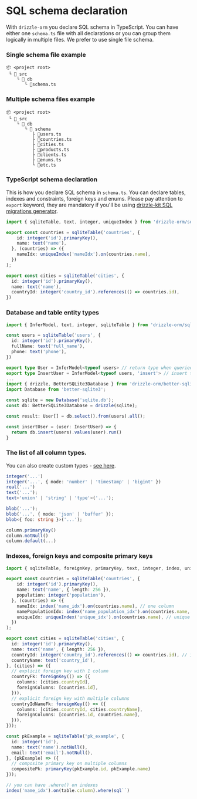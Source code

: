 # SQL schema declaration

With `drizzle-orm` you declare SQL schema in TypeScript. You can have either one `schema.ts` file with all declarations or you can group them logically in multiple files. We prefer to use single file schema.

### Single schema file example

```plaintext
📦 <project root>
 └ 📂 src
    └ 📂 db
       └ 📜schema.ts
```

### Multiple schema files example

```plaintext
📦 <project root>
 └ 📂 src
    └ 📂 db
       └ 📂 schema
          ├ 📜users.ts
          ├ 📜countries.ts
          ├ 📜cities.ts
          ├ 📜products.ts
          ├ 📜clients.ts
          ├ 📜enums.ts
          └ 📜etc.ts
```

### TypeScript schema declaration

This is how you declare SQL schema in `schema.ts`. You can declare tables, indexes and constraints, foreign keys and enums. Please pay attention to `export` keyword, they are mandatory if you'll be using [drizzle-kit SQL migrations generator](./migrations).

```typescript copy
import { sqliteTable, text, integer, uniqueIndex } from 'drizzle-orm/sqlite-core';

export const countries = sqliteTable('countries', {
    id: integer('id').primaryKey(),
    name: text('name'),
  }, (countries) => ({
    nameIdx: uniqueIndex('nameIdx').on(countries.name),
  })
);

export const cities = sqliteTable('cities', {
  id: integer('id').primaryKey(),
  name: text('name'),
  countryId: integer('country_id').references(() => countries.id),
})
```

### Database and table entity types

```typescript copy
import { InferModel, text, integer, sqliteTable } from 'drizzle-orm/sqlite-core';

const users = sqliteTable('users', {
  id: integer('id').primaryKey(),
  fullName: text('full_name'),
  phone: text('phone'),
})

export type User = InferModel<typeof users> // return type when queried
export type InsertUser = InferModel<typeof users, 'insert'> // insert type
...
import { drizzle, BetterSQLite3Database } from 'drizzle-orm/better-sqlite3';
import Database from 'better-sqlite3';

const sqlite = new Database('sqlite.db');
const db: BetterSQLite3Database = drizzle(sqlite);

const result: User[] = db.select().from(users).all();

const insertUser = (user: InsertUser) => {
  return db.insert(users).values(user).run()
}
```

### The list of all column types. 

You can also create custom types - [see here](../custom-types).

```typescript
integer('...')
integer('...', { mode: 'number' | 'timestamp' | 'bigint' })
real('...')
text('...');
text<'union' | 'string' | 'type'>('...');

blob('...');
blob('...', { mode: 'json' | 'buffer' });
blob<{ foo: string }>('...');

column.primaryKey()
column.notNull()
column.default(...)
```

### Indexes, foreign keys and composite primary keys

```typescript copy
import { sqliteTable, foreignKey, primaryKey, text, integer, index, uniqueIndex } from "drizzle-orm/sqlite-core";

export const countries = sqliteTable('countries', {
    id: integer('id').primaryKey(),
    name: text('name', { length: 256 }),
    population: integer('population'),
  }, (countries) => ({
    nameIdx: index('name_idx').on(countries.name), // one column
    namePopulationIdx: index('name_population_idx').on(countries.name, countries.population), // multiple columns
    uniqueIdx: uniqueIndex('unique_idx').on(countries.name), // unique index
  })
);

export const cities = sqliteTable('cities', {
  id: integer('id').primaryKey(),
  name: text('name', { length: 256 }),
  countryId: integer('country_id').references(() => countries.id), // inline foreign key
  countryName: text('country_id'),
}, (cities) => ({
  // explicit foreign key with 1 column
  countryFk: foreignKey(() => ({
    columns: [cities.countryId],
    foreignColumns: [countries.id],
  })),
  // explicit foreign key with multiple columns
  countryIdNameFk: foreignKey(() => ({
    columns: [cities.countryId, cities.countryName],
    foreignColumns: [countries.id, countries.name],
  })),
}));

const pkExample = sqliteTable('pk_example', {
  id: integer('id'),
  name: text('name').notNull(),
  email: text('email').notNull(),
}, (pkExample) => ({
  // composite primary key on multiple columns
  compositePk: primaryKey(pkExample.id, pkExample.name)
}));

// you can have .where() on indexes
index('name_idx').on(table.column).where(sql``)
```
